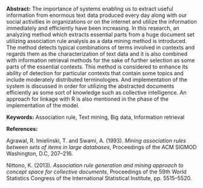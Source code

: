 <span>**Abstract:**</span> The importance of systems enabling us to
extract useful information from enormous text data produced every day
along with our social activities in organizations or on the internet and
utilize the information immediately and efficiently have been
increasing. In this research, an analyzing method which extracts
essential parts from a huge document set utilizing association rule
analysis as a data mining method is introduced. The method detects
typical combinations of terms involved in contexts and regards them as
the characterization of text data and it is also combined with
information retrieval methods for the sake of further selection as some
parts of the essential contexts. This method is considered to enhance
its ability of detection for particular contexts that contain some
topics and include moderately distributed terminologies. And
implementation of the system is discussed in order for utilizing the
abstracted documents efficiently as some sort of knowledge such as
collective intelligence. An approach for linkage with R is also
mentioned in the phase of the implementation of the model.

<span>**Keywords:**</span> Association rule, Text mining, Big data,
Information retrieval

<span>**References:**</span>

Agrawal, R. Imielinski, T. and Swami, A. (1993). *Mining association
rules between sets of items in large databases*, Proceedings of the ACM
SIGMOD Washington, D.C, 207–216.

Nittono, K. (2013). *Association rule generation and mining approach to
concept space for collective documents*, Proceedings of the 59th World
Statistics Congress of the International Statistical Institute, pp.
5515–5520.
